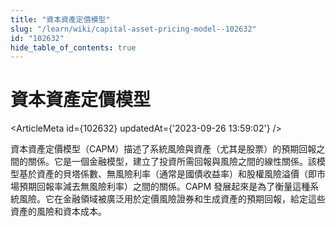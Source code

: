 ```yaml
---
title: "資本資產定價模型"
slug: "/learn/wiki/capital-asset-pricing-model--102632"
id: "102632"
hide_table_of_contents: true
---
```



# 資本資產定價模型

<ArticleMeta id={102632} updatedAt={'2023-09-26 13:59:02'} />
<div className='border-solid border-b border-t-0 my-4 border-[var(--ifm-color-gray-300)]' />

資本資產定價模型（CAPM）描述了系統風險與資產（尤其是股票）的預期回報之間的關係。它是一個金融模型，建立了投資所需回報與風險之間的線性關係。該模型基於資產的貝塔係數、無風險利率（通常是國債收益率）和股權風險溢價（即市場預期回報率減去無風險利率）之間的關係。CAPM 發展起來是為了衡量這種系統風險。它在金融領域被廣泛用於定價風險證券和生成資產的預期回報，給定這些資產的風險和資本成本。
